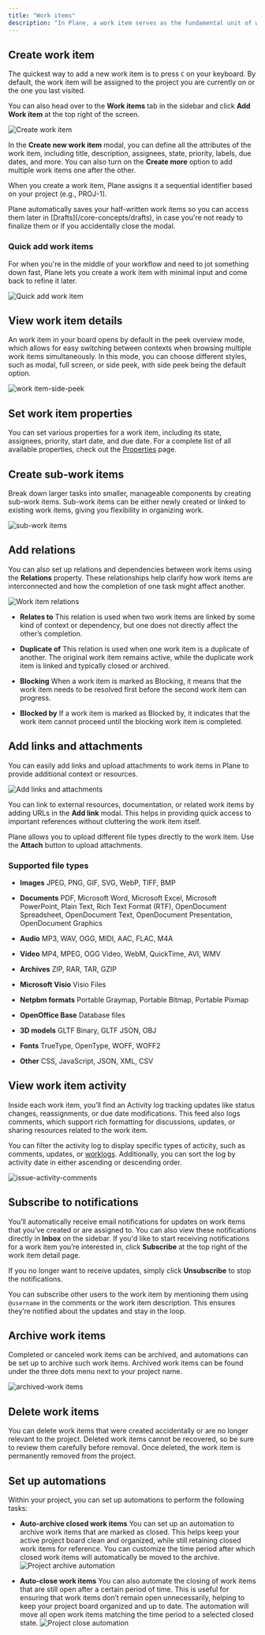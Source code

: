 ```yaml
---
title: "Work items"
description: "In Plane, a work item serves as the fundamental unit of work. They represent the tasks you need to accomplish to make progress Think of work items as the to-dos of your project management flow—assignable, trackable, and actionable."
---
```


## Create work item[​](#create-work-item "Direct link to Create work item")

The quickest way to add a new work item is to press `C` on your keyboard. By default, the work item will be assigned to the project you are currently on or the one you last visited.

You can also head over to the **Work items** tab in the sidebar and click **Add Work item** at the top right of the screen.

![Create work item](/images/core-concepts/issues/issues/create-issue-modal.webp)

In the **Create new work item** modal, you can define all the attributes of the work item, including title, description, assignees, state, priority, labels, due dates, and more. You can also turn on the **Create more** option to add multiple work items one after the other.

When you create a work item, Plane assigns it a sequential identifier based on your project (e.g., PROJ-1).

<Check>
  Plane automatically saves your half-written work items so you can access them later in [Drafts](/core-concepts/drafts), in case you're not ready to finalize them or if you accidentally close the modal.
</Check>

### Quick add work items[​](#quick-add-work-items "Direct link to Quick add work items")

For when you're in the middle of your workflow and need to jot something down fast, Plane lets you create a work item with minimal input and come back to refine it later.

![Quick add work item](/images/core-concepts/issues/issues/issue-quick-add.webp)

## View work item details[​](#view-work-item-details "Direct link to View work item details")

An work item in your board opens by default in the peek overview mode, which allows for easy switching between contexts when browsing multiple work items simultaneously. In this mode, you can choose different styles, such as modal, full screen, or side peek, with side peek being the default option.

![work item-side-peek](/images/core-concepts/issues/issues/issue-side-peek.webp)

## Set work item properties[​](#set-work-item-properties "Direct link to Set work item properties")

You can set various properties for a work item, including its state, assignees, priority, start date, and due date. For a complete list of all available properties, check out the [Properties](/core-concepts/issues/properties) page.

## Create sub-work items[​](#create-sub-work-items "Direct link to Create sub-work items")

Break down larger tasks into smaller, manageable components by creating sub-work items. Sub-work items can be either newly created or linked to existing work items, giving you flexibility in organizing work.

![sub-work items](/images/core-concepts/issues/issues/issue-sub-issues.webp)

## Add relations[​](#add-relations "Direct link to Add relations")

You can also set up relations and dependencies between work items using the **Relations** property. These relationships help clarify how work items are interconnected and how the completion of one task might affect another.

![Work item relations](/images/core-concepts/issues/issues/issue-relations.webp)

* **Relates to** This relation is used when two work items are linked by some kind of context or dependency, but one does not directly affect the other’s completion.

* **Duplicate of** This relation is used when one work item is a duplicate of another. The original work item remains active, while the duplicate work item is linked and typically closed or archived.

* **Blocking** When a work item is marked as Blocking, it means that the work item needs to be resolved first before the second work item can progress.

* **Blocked by** If a work item is marked as Blocked by, it indicates that the work item cannot proceed until the blocking work item is completed.

## Add links and attachments[​](#add-links-and-attachments "Direct link to Add links and attachments")

You can easily add links and upload attachments to work items in Plane to provide additional context or resources.

![Add links and attachments](/images/core-concepts/issues/issues/links-and-attachments.webp)

You can link to external resources, documentation, or related work items by adding URLs in the **Add link** modal. This helps in providing quick access to important references without cluttering the work item itself.

Plane allows you to upload different file types directly to the work item. Use the **Attach** button to upload attachments.

### Supported file types[​](#supported-file-types "Direct link to Supported file types")

* **Images** JPEG, PNG, GIF, SVG, WebP, TIFF, BMP

* **Documents** PDF, Microsoft Word, Microsoft Excel, Microsoft PowerPoint, Plain Text, Rich Text Format (RTF), OpenDocument Spreadsheet, OpenDocument Text, OpenDocument Presentation, OpenDocument Graphics

* **Audio** MP3, WAV, OGG, MIDI, AAC, FLAC, M4A

* **Video** MP4, MPEG, OGG Video, WebM, QuickTime, AVI, WMV

* **Archives** ZIP, RAR, TAR, GZIP

* **Microsoft Visio** Visio Files

* **Netpbm formats** Portable Graymap, Portable Bitmap, Portable Pixmap

* **OpenOffice Base** Database files

* **3D models** GLTF Binary, GLTF JSON, OBJ

* **Fonts** TrueType, OpenType, WOFF, WOFF2

* **Other** CSS, JavaScript, JSON, XML, CSV

## View work item activity[​](#view-work-item-activity "Direct link to View work item activity")

Inside each work item, you’ll find an Activity log tracking updates like status changes, reassignments, or due date modifications. This feed also logs comments, which support rich formatting for discussions, updates, or sharing resources related to the work item.

You can filter the activity log to display specific types of acticity, such as comments, updates, or [worklogs](/core-concepts/issues/time-tracking). Additionally, you can sort the log by activity date in either ascending or descending order.

![issue-activity-comments](/images/core-concepts/issues/issues/issue-activity-comments.webp)

## Subscribe to notifications[​](#subscribe-to-notifications "Direct link to Subscribe to notifications")

You’ll automatically receive email notifications for updates on work items that you’ve created or are assigned to. You can also view these notifications directly in **Inbox** on the sidebar. If you'd like to start receiving notifications for a work item you’re interested in, click **Subscribe** at the top right of the work item detail page.

If you no longer want to receive updates, simply click **Unsubscribe** to stop the notifications.

You can subscribe other users to the work item by mentioning them using `@username` in the comments or the work item description. This ensures they’re notified about the updates and stay in the loop.

## Archive work items[​](#archive-work-items "Direct link to Archive work items")

Completed or canceled work items can be archived, and automations can be set up to archive such work items. Archived work items can be found under the three dots menu next to your project name.

![archived-work items](/images/core-concepts/issues/issues/archived-issues.webp)

## Delete work items[​](#delete-work-items "Direct link to Delete work items")

You can delete work items that were created accidentally or are no longer relevant to the project. Deleted work items cannot be recovered, so be sure to review them carefully before removal. Once deleted, the work item is permanently removed from the project.

## Set up automations[​](#set-up-automations "Direct link to Set up automations")

Within your project, you can set up automations to perform the following tasks:

* **Auto-archive closed work items** You can set up an automation to archive work items that are marked as closed. This helps keep your active project board clean and organized, while still retaining closed work items for reference. You can customize the time period after which closed work items will automatically be moved to the archive. ![Project archive automation](/images/core-concepts/issues/projects/auto-archive-closed-issues.webp)

* **Auto-close work items** You can also automate the closing of work items that are still open after a certain period of time. This is useful for ensuring that work items don’t remain open unnecessarily, helping to keep your project board organized and up to date. The automation will move all open work items matching the time period to a selected closed state. ![Project close automation](/images/core-concepts/issues/projects/auto-close-issues.webp)
